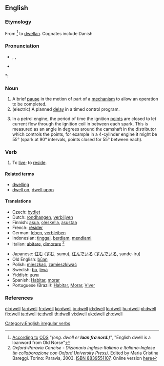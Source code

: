 ==English==
=== Etymology ===
From {{ON.}} {{term|dvelja}} <ref>[http://ordnet.dk/ods/opslag?id=437404 According to] [[:da:ODS|ODS]] "''(eng. dwell er '''laan fra nord.''')''", "English dwell is a loanword from Old Norse"</ref> to {{OE.}} [[dwellan]]. Cognates include Danish {{term|dvæle}}

===Pronunciation===
* {{enPR|dwĕl}}, {{IPA|/dwel/}}, {{SAMPA|/dwel/}}
* {{audio|en-us-dwell.ogg|Audio (US)}}

*: {{rhymes|ɛl}}

===Noun===
{{en-noun}}

# A brief [[pause]] in the motion of part of a [[mechanism]] to allow an operation to be completed.
# (electric) A planned [[delay]] in a timed control program.
# {{automotive}} In a petrol engine, the period of time the ignition [[points]] are closed to let current flow through the ignition coil in between each spark.  This is measured as an angle in degrees around the camshaft in the distributor which controls the points, for example in a 4-cylinder engine it might be 55° (spark at 90° intervals, points closed for 55° between each).

===Verb===
{{en-verb|dwells|dwelling|'''[[dwelt]]''' ''or'' '''[[dwelled]]'''}}

# {{context|intransitive|formal|literary}} To [[live]]; to [[reside]].

====Related terms====
* [[dwelling]]
* [[dwell on]], [[dwell upon]]

====Translations====
{{top}}
* Czech: [[bydlet]]
* Dutch: [[rondhangen]], [[verblijven]]
* Finnish: [[asua]], [[oleskella]], [[asustaa]]
* French: [[résider]]
* German: [[leben]], [[verbleiben]]
* Indonesian: [[tinggal]], [[diam|berdiam]], [[diam|mendiami]]
* Italian: [[abitare]], [[dimorare]] <ref>''Oxford-Paravia Concise - Dizionario Inglese-Italiano e Italiano-Inglese (in collaborazione con Oxford University Press)''. Edited by Maria Cristina Bareggi. Torino: Paravia, 2003. [[W:Wikipedia:book sources| ISBN 8839551107]]. Online version [http://www.oxfordparavia.it/ here]</ref>
{{mid}}
* Japanese: [[住む]] ([[すむ]], sumu), [[住んでいる]] ([[すんでいる]], sunde-iru)
* Old English: [[buan|būan]]
* Polish: [[mieszkać]], [[zamieszkiwać]]
* Swedish: [[bo]], [[leva]]
* Yiddish: [[וווינען]]
* Spanish: [[Habitar]], [[morar]]
* Portuguese (Brazil): [[Habitar]], [[Morar]], [[Viver]]
{{bottom}}

===References===
<references/>
{{R:Century 1911}}
{{R:Webster 1913}}

[[Category:English irregular verbs]]

[[el:dwell]]
[[fa:dwell]]
[[fr:dwell]]
[[ko:dwell]]
[[io:dwell]]
[[id:dwell]]
[[lo:dwell]]
[[hu:dwell]]
[[pl:dwell]]
[[fi:dwell]]
[[ta:dwell]]
[[te:dwell]]
[[th:dwell]]
[[vi:dwell]]
[[uk:dwell]]
[[zh:dwell]]
